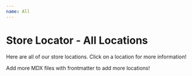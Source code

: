 ```yaml
---
name: All
---
```


# Store Locator - All Locations

Here are all of our store locations. Click on a location for more information!


Add more MDX files with frontmatter to add more locations!